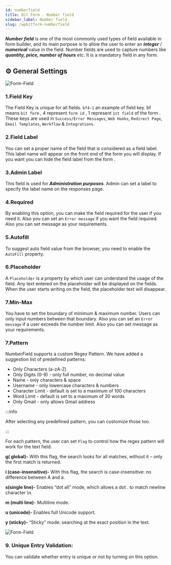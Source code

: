 ```yaml
---
id: numberfield
title: Bit Form - Number field
sidebar_label: Number field
slug: /wpbitform-numberfield
---
```




***Number field*** is one of the most commonly used types of field available in form builder, and its main purpose is to allow the user to enter an ***integer*** / ***numerical*** value in the field. Number fields are used to capture numbers like ***quantity, price, number of hours*** etc. It is a mandatory field in any form.

## ⚙ General Settings 

<Image
     src="Field-Types/NumberField-Bit-Form"
     alt="Form-Field"
     w="1900"
     h="250"
   />


### 1.Field Key
The Field Key is unique for all fields. `bf4-1` an example of field key. bf means `bit form` , 4 represent `form id` , 1 represent `1st field` of the form . These keys are used in `Success/Error Messages`, `Web Hooks`, `Redirect Page`, `Email Templates`, `Workflow` & `Integrations`.
### 2.Field Label
You can set a proper name of the field that is considered as a field label. This label name will appear on the front end of the form you will display. If you want you can hide the field label from the form .
### 3.Admin Label 
This field is used for **_Administration purposes_**. Admin can set a label to specify the label name on the responses page.
### 4.Required
By enabling this option, you can make the field required for the user if you need it. Also you can set an `Error message` if you want the field required. Also you can set message as your requirements.
### 5.Autofill 
To suggest auto field value from the browser, you need to enable the `AutoFill` property.
### 6.Placeholder
A `Placeholder` is a property by which user can understand the usage of the field. Any text entered on the placeholder will be displayed on the fields. When the user starts writing on the field, the placeholder text will disappear.
 
### 7.Min-Max  
You have to set the boundary of minimum & maximum number. Users can only input numbers between that boundary.  Also you can set an `Error message` if a user exceeds the number limit. Also you can set message as your requirements.  
### 7.Pattern
NumberField supports a custom Regex Pattern. We have added a suggestion list of predefined patterns:
 *  Only Characters (a-zA-Z)
 *  Only Digits (0-9) - only full number, no decimal value
 *  Name - only characters & space
 *  Username - only lowercase characters & numbers
 *  Character Limit - default is set to a maximum of 100 characters
 *  Word Limit - default is set to a maximum of 30 words
 * Only Gmail - only allows Gmail address  

:::info

After selecting any predefined pattern, you can customize those too.

:::

For each pattern, the user can set `Flag` to control how the regex pattern will work for the text field.

**g( global)-** With this flag, the search looks for all matches, without it – only the first match is returned.

**i (case-insensitive)-** With this flag, the search is case-insensitive: no difference between A and a. 

**s(single line)-** Enables “dot all” mode, which allows a dot . to match newline character \n.

**m (multi line)**- Multiline mode.

**u (unicode)-** Enables full Unicode support.

**y (sticky)-** “Sticky” mode: searching at the exact position in the text.


<Image
     src="Field-Types/Numberfield-Bit-Form2"
     alt="Form-Field"
     w="1900"
     h="300"
   />

### 9. Unique Entry Validation: 
You can validate whether entry is unique or not by turning on this option.   